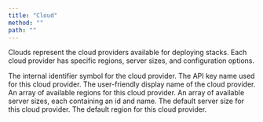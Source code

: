 ```yaml
---
title: "Cloud"
method: ""
path: ""
---
```



Clouds represent the cloud providers available for deploying stacks. Each cloud provider has specific regions, server sizes, and configuration options.

<Model>
    <ModelProperty name="name" type="string">
        The internal identifier symbol for the cloud provider.
    </ModelProperty>
    <ModelProperty name="key_name" type="string">
        The API key name used for this cloud provider.
    </ModelProperty>
    <ModelProperty name="display_name" type="string">
        The user-friendly display name of the cloud provider.
    </ModelProperty>
    <ModelProperty name="regions" type="array">
        An array of available regions for this cloud provider.
    </ModelProperty>
    <ModelProperty name="server_sizes" type="array">
        An array of available server sizes, each containing an id and name.
    </ModelProperty>
    <ModelProperty name="default_size" type="string">
        The default server size for this cloud provider.
    </ModelProperty>
    <ModelProperty name="default_region" type="string">
        The default region for this cloud provider.
    </ModelProperty>
</Model>